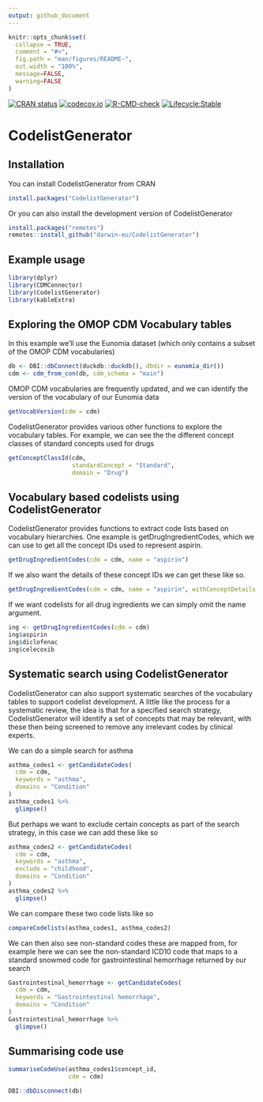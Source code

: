 ```yaml
---
output: github_document
---
```


<!-- README.md is generated from README.Rmd. Please edit that file -->

```r
knitr::opts_chunk$set(
  collapse = TRUE,
  comment = "#>",
  fig.path = "man/figures/README-",
  out.width = "100%",
  message=FALSE, 
  warning=FALSE 
)
```

<!-- badges: start -->
[![CRAN status](https://www.r-pkg.org/badges/version/CodelistGenerator)](https://CRAN.R-project.org/package=CodelistGenerator)
[![codecov.io](https://codecov.io/github/darwin-eu/CodelistGenerator/coverage.svg?branch=main)](https://app.codecov.io/github/darwin-eu/CodelistGenerator?branch=main)
[![R-CMD-check](https://github.com/darwin-eu/CodelistGenerator/workflows/R-CMD-check/badge.svg)](https://github.com/darwin-eu/CodelistGenerator/actions)
[![Lifecycle:Stable](https://img.shields.io/badge/Lifecycle-Stable-97ca00)](https://lifecycle.r-lib.org/articles/stages.html)
<!-- badges: end -->

# CodelistGenerator

## Installation
You can install CodelistGenerator from CRAN
``` r
install.packages("CodelistGenerator")
```
Or you can also install the development version of CodelistGenerator
``` r
install.packages("remotes")
remotes::install_github("darwin-eu/CodelistGenerator")
```

## Example usage
```r
library(dplyr)
library(CDMConnector)
library(CodelistGenerator)
library(kableExtra)
```

## Exploring the OMOP CDM Vocabulary tables
In this example we'll use the Eunomia dataset (which only contains a subset of the OMOP CDM vocabularies)
```r
db <- DBI::dbConnect(duckdb::duckdb(), dbdir = eunomia_dir())
cdm <- cdm_from_con(db, cdm_schema = "main")
```

OMOP CDM vocabularies are frequently updated, and we can identify the version of the vocabulary of our Eunomia data
```r
getVocabVersion(cdm = cdm)
```

CodelistGenerator provides various other functions to explore the vocabulary tables. For example, we can see the the different concept classes of standard concepts used for drugs
```r
getConceptClassId(cdm,
                  standardConcept = "Standard",
                  domain = "Drug")
```

## Vocabulary based codelists using CodelistGenerator
CodelistGenerator provides functions to extract code lists based on vocabulary hierarchies. One example is getDrugIngredientCodes, which we can use to get all the concept IDs used to represent aspirin. 
```r
getDrugIngredientCodes(cdm = cdm, name = "aspirin")
```

If we also want the details of these concept IDs we can get these like so.
```r
getDrugIngredientCodes(cdm = cdm, name = "aspirin", withConceptDetails = TRUE)
```

If we want codelists for all drug ingredients we can simply omit the name argument.
```r
ing <- getDrugIngredientCodes(cdm = cdm)
ing$aspirin
ing$diclofenac
ing$celecoxib
```

## Systematic search using CodelistGenerator
CodelistGenerator can also support systematic searches of the vocabulary tables to support codelist development. A little like the process for a systematic review, the idea is that for a specified search strategy, CodelistGenerator will identify a set of concepts that may be relevant, with these then being screened to remove any irrelevant codes by clinical experts.

We can do a simple search for asthma
```r
asthma_codes1 <- getCandidateCodes(
  cdm = cdm,
  keywords = "asthma",
  domains = "Condition"
) 
asthma_codes1 %>% 
  glimpse()
```

But perhaps we want to exclude certain concepts as part of the search strategy, in this case we can add these like so
```r
asthma_codes2 <- getCandidateCodes(
  cdm = cdm,
  keywords = "asthma",
  exclude = "childhood",
  domains = "Condition"
) 
asthma_codes2 %>% 
  glimpse()
```

We can compare these two code lists like so
```r
compareCodelists(asthma_codes1, asthma_codes2)
```

We can then also see non-standard codes these are mapped from, for example here we can see the non-standard ICD10 code that maps to a standard snowmed code for gastrointestinal hemorrhage returned by our search
```r
Gastrointestinal_hemorrhage <- getCandidateCodes(
  cdm = cdm,
  keywords = "Gastrointestinal hemorrhage",
  domains = "Condition"
)
Gastrointestinal_hemorrhage %>% 
  glimpse()
```

## Summarising code use
```r
summariseCodeUse(asthma_codes1$concept_id,  
                 cdm = cdm)

```


```r
DBI::dbDisconnect(db)
```
